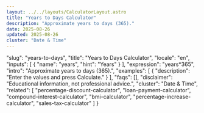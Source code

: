```yaml
---
layout: ../../layouts/CalculatorLayout.astro
title: "Years to Days Calculator"
description: "Approximate years to days (365)."
date: 2025-08-26
updated: 2025-08-26
cluster: "Date & Time"
---
```


  "slug": "years-to-days",
  "title": "Years to Days Calculator",
  "locale": "en",
  "inputs": [
    {
      "name": "years",
      "hint": "Years"
    }
  ],
  "expression": "years*365",
  "intro": "Approximate years to days (365).",
  "examples": [
    {
      "description": "Enter the values and press Calculate."
    }
  ],
  "faqs": [],
  "disclaimer": "Educational information, not professional advice.",
  "cluster": "Date & Time",
  "related": [
    "percentage-discount-calculator",
    "loan-payment-calculator",
    "compound-interest-calculator",
    "bmi-calculator",
    "percentage-increase-calculator",
    "sales-tax-calculator"
  ]
}

<Calculator schema={schema} />
